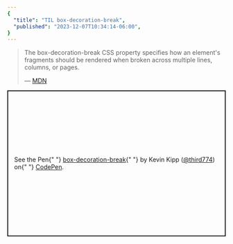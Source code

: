 ```yaml
---
{
  "title": "TIL box-decoration-break",
  "published": "2023-12-07T10:34:14-06:00",
}
---
```


> The box-decoration-break CSS property specifies how an element's fragments should be rendered when broken across multiple lines, columns, or pages.
>
> — [MDN](https://developer.mozilla.org/en-US/docs/Web/CSS/box-decoration-break)

<p
	class="codepen"
	data-height="336.4453125"
	data-default-tab="css,result"
	data-slug-hash="bGzzxeK"
	data-user="third774"
	style="height: 336.4453125px; box-sizing: border-box; display: flex; align-items: center; justify-content: center; border: 2px solid; margin: 1em 0; padding: 1em;"
>
	<span>
		See the Pen{" "}
		<a href="https://codepen.io/third774/pen/bGzzxeK">box-decoration-break</a>{" "}
		by Kevin Kipp (<a href="https://codepen.io/third774">@third774</a>) on{" "}
		<a href="https://codepen.io">CodePen</a>.
	</span>
</p>
<script async src="https://cpwebassets.codepen.io/assets/embed/ei.js"></script>
